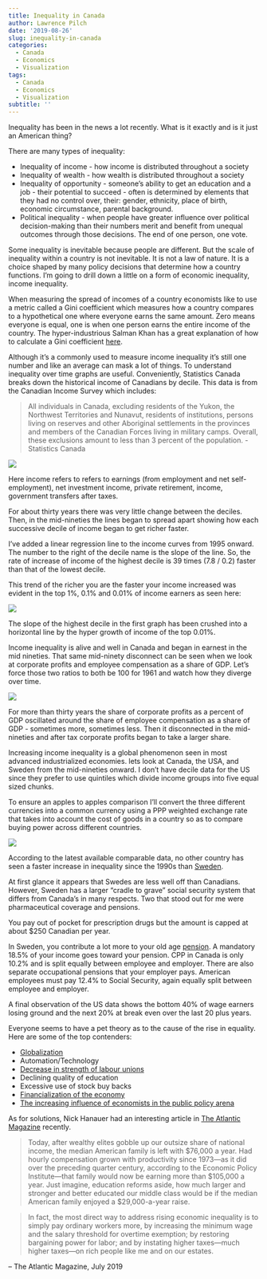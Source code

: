 ```yaml
---
title: Inequality in Canada
author: Lawrence Pilch
date: '2019-08-26'
slug: inequality-in-canada
categories:
  - Canada
  - Economics
  - Visualization
tags:
  - Canada
  - Economics
  - Visualization
subtitle: ''
---
```


Inequality has been in the news a lot recently. What is it exactly and is it just an American thing?

There are many types of inequality:

* Inequality of income - how income is distributed throughout a society
* Inequality of wealth - how wealth is distributed throughout a society
* Inequality of opportunity - someone’s ability to get an education and a job - their potential to succeed - often is determined by elements that they had no control over, their: gender, ethnicity, place of birth, economic circumstance, parental background.
* Political inequality - when people have greater influence over political decision-making than their numbers merit and benefit from unequal outcomes through those decisions. The end of one person, one vote.

Some inequality is inevitable because people are different. But the scale of inequality within a country is not inevitable. It is not a law of nature. It is a choice shaped by many policy decisions that determine how a country functions. I’m going to drill down a little on a form of economic inequality, income inequality.

When measuring the spread of incomes of a country economists like to use a metric called a Gini coefficient which measures how a country compares to a hypothetical one where everyone earns the same amount. Zero means everyone is equal, one is when one person earns the entire income of the country. The hyper-industrious Salman Khan has a great explanation of how to calculate a Gini coefficient [here](https://www.khanacademy.org/economics-finance-domain/ap-microeconomics/ap-consumer-producer-surplus/inequality/v/gini-coefficient-and-lorenz-curve). 


Although it’s a commonly used to measure income inequality it’s still one number and like an average can mask a lot of things. To understand inequality over time graphs are useful. Conveniently, Statistics Canada breaks down the historical income of Canadians by decile. This data is from the Canadian Income Survey which includes:

> All individuals in Canada, excluding residents of the Yukon, the Northwest Territories and Nunavut, residents of institutions, persons living on reserves and other Aboriginal settlements in the provinces and members of the Canadian Forces living in military camps. Overall, these exclusions amount to less than 3 percent of the population. - Statistics Canada

![](/img/canada_inequality/can_income_decile_1976-2017.svg)

Here income refers to refers to earnings (from employment and net self-employment), net investment income, private retirement, income, government transfers after taxes.

For about thirty years there was very little change between the deciles. Then, in the mid-nineties the lines began to spread apart showing how each successive decile of income began to get richer faster. 

I’ve added a linear regression line to the income curves from 1995 onward. The number to the right of the decile name is the slope of the line. So, the rate of increase of income of the highest decile is 39 times (7.8 / 0.2) faster than that of the lowest decile.

This trend of the richer you are the faster your income increased was evident in the top 1%, 0.1% and 0.01% of income earners as seen here:

![](/img/canada_inequality/can_income_1_01_001.svg)

The slope of the highest decile in the first graph has been crushed into a horizontal line by the hyper growth of income of the top 0.01%.

Income inequality is alive and well in Canada and began in earnest in the mid nineties. That same mid-ninety disconnect can be seen when we look at corporate profits and employee compensation as a share of GDP.  Let’s force those two ratios to both be 100 for 1961 and watch how they diverge over time.

![](/img/canada_inequality/labour_comp_as_percent_of_gdp.svg)

For more than thirty years the share of corporate profits as a percent of GDP oscillated around the share of employee compensation as a share of GDP - sometimes more, sometimes less. Then it disconnected in the mid-nineties and after tax corporate profits began to take a larger share.

Increasing income inequality is a global phenomenon seen in most advanced industrialized economies. lets look at Canada, the USA, and Sweden from the mid-nineties onward. I don’t have decile data for the US since they prefer to use quintiles which divide income groups into five equal sized chunks.

To ensure an apples to apples comparison I'll convert the three different currencies into a common currency using a PPP weighted exchange rate that takes into account the cost of goods in a country so as to compare buying power across different countries. 

![](/img/canada_inequality/can_usa_swe_income_faceted.svg)

According to the latest available comparable data, no other country has seen a faster increase in inequality since the 1990s than [Sweden](https://www.socialeurope.eu/the-swedish-face-of-inequality).

At first glance it appears that Swedes are less well off than Canadians. However, Sweden has a larger “cradle to grave” social security system that differs from Canada’s in many respects. Two that stood out for me were pharmaceutical coverage and pensions. 

You pay out of pocket for prescription drugs but the amount is capped at about $250 Canadian per year.

In Sweden, you contribute a lot more to your old age [pension](https://www.justlanded.com/english/Sweden/Sweden-Guide/Jobs/Old-age-pensions-in-Sweden). A mandatory 18.5% of your income goes toward your pension. CPP in  Canada is only 10.2% and is split equally between employee and employer. There are also separate occupational pensions that your employer pays. American employees must pay 12.4% to Social Security, again equally split between employee and employer.

A final observation of the US data shows the bottom 40% of wage earners losing ground and the next 20% at break even over the last 20 plus years.

Everyone seems to have a pet theory as to the cause of the rise in equality. Here are some of the top contenders:

* [Globalization](https://www.theglobeandmail.com/news/national/time-to-lead/how-globalization-has-left-the-1-per-cent-even-further-ahead/article15433419/)
* Automation/Technology
* [Decrease in strength of labour unions](https://www.theguardian.com/commentisfree/2019/aug/15/valuing-corporations-over-workers-has-led-to-americas-income-inequality-problem)
* Declining quality of education
* Excessive use of stock buy backs
* [Financialization of the economy](https://www.cbc.ca/news/canada/manitoba/more-regulations-needed-to-survive-financialization-in-the-west-1.3004869)
* [The increasing influence of economists in the public policy arena](https://www.nytimes.com/2019/08/24/opinion/sunday/economics-milton-friedman.html)

As for solutions, Nick Hanauer had an interesting article in [The Atlantic Magazine](https://www.theatlantic.com/magazine/archive/2019/07/education-isnt-enough/590611/) recently.


> Today, after wealthy elites gobble up our outsize share of national income, the median American family is left with $76,000 a year. Had hourly compensation grown with productivity since 1973—as it did over the preceding quarter century, according to the Economic Policy Institute—that family would now be earning more than $105,000 a year. Just imagine, education reforms aside, how much larger and stronger and better educated our middle class would be if the median American family enjoyed a $29,000-a-year raise.

> In fact, the most direct way to address rising economic inequality is to simply pay ordinary workers more, by increasing the minimum wage and the salary threshold for overtime exemption; by restoring bargaining power for labor; and by instating higher taxes—much higher taxes—on rich people like me and on our estates. 

– The Atlantic Magazine, July 2019
